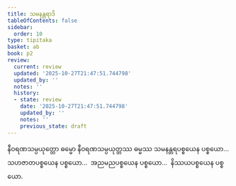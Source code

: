 ```yaml
---
title: သမနန္တရာဒိ
tableOfContents: false
sidebar:
  order: 10
type: tipitaka
basket: ab
book: p2
review:
  current: review
  updated: '2025-10-27T21:47:51.744798'
  updated_by: ''
  notes: ''
  history:
  - state: review
    date: '2025-10-27T21:47:51.744798'
    updated_by: ''
    notes: ''
    previous_state: draft
---
```



<ReviewStatus review={frontmatter.review} showDetails={true} />

<HypothesisAnnotation frontmatter={frontmatter} />

<DynamicBreadcrumb />

<Division number="72" book="p2" e="ch" v="38" p="234">

<Paragraph number="2043" book="p2">
နီဝရဏသမ္ပယုတ္တော ဓမ္မော နီဝရဏသမ္ပယုတ္တဿ ဓမ္မဿ သမနန္တရပစ္စယေန ပစ္စယော…  သဟဇာတပစ္စယေန ပစ္စယော…  အညမညပစ္စယေန ပစ္စယော…  နိဿယပစ္စယေန ပစ္စယော.
</Paragraph>
</Division>
